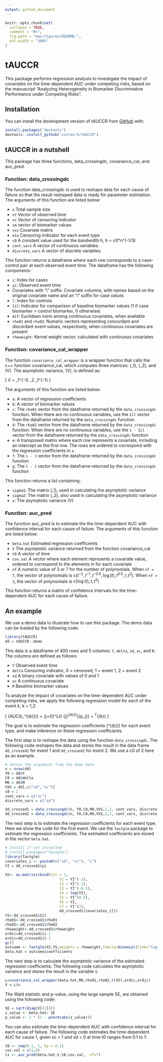 ```yaml
---
output: github_document
---
```


<!-- README.md is generated from README.Rmd. Please edit that file -->

```r
knitr::opts_chunk$set(
  collapse = TRUE,
  comment = "#>",
  fig.path = "man/figures/README-",
  out.width = "100%"
)
```

# tAUCCR

<!-- badges: start -->
<!-- badges: end -->

This package performs regression analysis to investigate the impact of covariates on the time-dependent AUC under competing risks, based on the manuscript "Analyzing Heterogeneity in Biomarker Discriminative Performance under Competing Risks".


## Installation

You can install the development version of tAUCCR from [GitHub](https://github.com/) with:


``` r
install.packages("devtools")
devtools::install_github("xinran-h/tAUCCR")
```

## tAUCCR in a nutshell
This package has three functions, data_crossingdc, covariance_cal, and auc_pred.

### Function: data_crossingdc
The function data_crossingdc is used to reshape data for each cause of failure so that the result reshaped data is ready for parameter estimation. The arguments of this function are listed below:

- `n`   Total sample size
- `vt`  Vector of observed time
- `vc` Vector of censoring indicator
- `vm` vector of biomarker values
- `vxs` Covariate matrix
- `eta` Censoring indicator for each event type
- `c0` A constant value used for the bandwidth h, h = c0*n^(-1/3)
- `cont_vars` A vector of continuous variables.
- `discrete_vars` A vector of discrete variables.

This function returns a dataframe where each row corresponds to a case-control pair at each observed event time. The dataframe has the following components:

- `i`: Index for cases
- `yi`: Observed event time
- Covariates with "i" suffix: Covariate columns, with names based on the original covariate name and an "i" suffix for case values
- `l`: Index for controls
- `Iil`: Indicator for comparison of baseline biomarker values (1 if case biomarker > control biomarker, 0 otherwise)
- `dif`: Euclidean norm among continuous covariates, when available
- `rho01` and `rho02`: Numeric vectors representing concordant and discordant event values, respectively, when continuous covariates are present
- `rhoweight`: Kernel weight vector, calculated with continuous covariates

### Function: covariance_cal_wrapper
The function `covariance_cal_wrapper` is a wrapper function that calls the c++ function covariance_cal, which computes three matrices: \(\Sigma_1\), \(\Sigma_2\), and \(V\). The asymptotic variance, \(V\), is defined as:

\[
V = \Sigma_1^{-1} \Sigma_2 \Sigma_1^{-1}
\]

The arguments of this function are listed below:

- `a`: A vector of regression coefficients
- `b`: A vector of biomarker values
- `c`: The `rho01` vector from the dataframe returned by the `data_crossingdc` function. When there are no continuous variables, use the `Iil` vector from the dataframe returned by the `data_crossingdc` function
- `d`: The `rho02` vector from the dataframe returned by the `data_crossingdc` function. When there are no continuous variables, use the `1 - Iil` vector from the dataframe returned by the `data_crossingdc` function
- `e`: A transposed matrix where each row represents a covariate, including an intercept as the first row. The rows are ordered to correspond with the regression coefficients in `a`
- `f`: The `i - 1` vector from the dataframe returned by the `data_crossingdc` function
- `g`: The `l - 1` vector from the dataframe returned by the `data_crossingdc` function

This function returns a list containing:

- `sigma1`: The matrix \(\Sigma_1\), used in calculating the asymptotic variance
- `sigma2`: The matrix \(\Sigma_2\), also used in calculating the asymptotic variance
- `v`: The asymptotic variance \(V\)

### Function: auc_pred
The function auc_pred is to estimate the the time-dependent AUC with confidence interval for each cause of failure. The arguments of this function are listed below:

- `beta.hat`   Estimated regression coefficients
- `V`  The asymptotic variance returned from the function covariance_cal
- `t0` A vector of time
- `cov.val` A vector where each element represents a covariate value, ordered to correspond to the elements in \code{beta.hat} for each covariate
- `nf` A numeric value of 3 or 7 for the number of polynomials. When `nf = 7`, the vector of polynomials is $\text{c}(t^{-2}, t^{-1}, t^{-0.5}, \log(t), t^{0.5}, t, t^2)$. When `nf = 3`, the vector of polynomials is $\text{c}(\log(t), t, t^2)$

This function returns a matrix of confidence intervals for the time-dependent AUC for each cause of failure.


## An example

We use a demo data to illustrate how to use this package. The demo data can be loaded by the following code.
```r
library(tAUCCR)
dd = tAUCCR::demo
```

This data is a dataframe of 400 rows and 5 columns: `Y`, `delta`, `xd`, `xc`, and `M`. The columns are defined as follows:

- `Y` Observed event time
- `delta` Censoring indicator, 0 = censored, 1 = event 1, 2 = event 2
- `xd` A binary covariate with values of 0 and 1
- `xc` A continuous covariate
- `M` Baseline biomarker values

To analyze the impact of covariates on the time-dependent AUC under competing risks, we apply the following regression model for each of the event $k$, k = 1,2:

\[
     \eta\{AUC(t;\mathbf{x},\boldsymbol{\theta}^{(k)})\} = \sum\limits_{j=0}^{J} \alpha_{j}^{(k)}t^{(p_j)} + \mathbf{x}^T\boldsymbol{\beta}^{(k)}
\]

The goal is to estimate the regression coefficients \(\boldsymbol{\beta}^{(k)}\)  for each event type, and make inference on these regression coefficients.

The first step is to reshape the data using the function `data_crossingdc`. The following code reshapes the data and stores the result in the data frame `dd_crossed1` for event 1 and `dd_crossed2` for event 2. We use a c0 of 2 here as an example.

```r

# obtain the arguments from the demo data
n = nrow(dd)
Y0 = dd$Y
C0 = dd$delta
M0 = dd$M
VXS = dd[,c("xd","xc")]
c0 = 2
cont_vars = c("xc")
discrete_vars = c("xd")

dd_crossed1 = data_crossingdc(n, Y0,C0,M0,VXS,1,2, cont_vars, discrete_vars)
dd_crossed2 = data_crossingdc(n, Y0,C0,M0,VXS,2,2, cont_vars, discrete_vars)
```

The next step is to estimate the regression coefficients for each event type. Here we show the code for the first event. We use the `fastglm` package to estimate the regression coefficients. The estimated coefficients are stored in the vector `beta.hat`.

```r

# install if not installed
# install.packages("fastglm")
library(fastglm)
covariates_i <- paste0(c("xd", "xc"), "i")
YI = dd_crossed1$yi
    
XS<- as.matrix(cbind(int = 1,
                         t1 = YI^(-2),
                         t2 = YI^(-1),
                         t3 = YI^(-0.5),
                         t4 = log(YI),
                         t5 = YI^(0.5),
                         t6 = YI,
                         t7 = YI^(2),
                         dd_crossed1[covariates_i]))
YS<-dd_crossed1$Iil
rho01<-dd_crossed1$rho01
rho02<-dd_crossed1$rho02
rhoweight<-dd_crossed1$rhoweight
ordic=dd_crossed1$i-1
ordjc=dd_crossed1$l-1
gc() 
outcome <- fastglm(XS,YS,weights = rhoweight,family=binomial(link="logit"),maxit=10000L) 
beta.hat = outcome$coefficients
```

The next step is to calculate the asymptotic variance of the estimated regression coefficients. The following code calculates the asymptotic variance and stores the result in the variable `V`.

```r

L=covariance_cal_wrapper(beta.hat,M0,rho01,rho02,t(XS),ordic,ordjc)
V = L$v    
```

The Wald statistic and p-value, using the large sample SE, are obtained using the following code:
```r
SE = sqrt(diag(V[[1]]))
z_value <- beta.hat/ SE
p_value <- 2 * (1 - pnorm(abs(z_value)))
```

You can also estimate the time-dependent AUC with confidence interval for each cause of failure. The following code estimates the time-dependent AUC for cause 1, given xc = 1 and xd = 0 at time t0 ranges from 0.1 to 1:

```r
t0 <- seq(0.1, 1, by = 0.1)
cov.val = c(1,0)
ci <- auc_pred(beta.hat,V,t0,cov.val,  nf=7)
```


